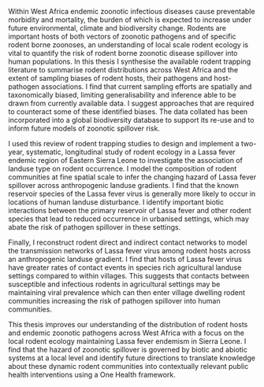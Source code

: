 Within West Africa endemic zoonotic infectious diseases cause preventable morbidity and mortality, the burden of which is expected to increase under future environmental, climate and biodiversity change. Rodents are important hosts of both vectors of zoonotic pathogens and of specific rodent borne zoonoses, an understanding of local scale rodent ecology is vital to quantify the risk of rodent borne zoonotic disease spillover into human populations. In this thesis I synthesise the available rodent trapping literature to summarise rodent distributions across West Africa and the extent of sampling biases of rodent hosts, their pathogens and host-pathogen associations. I find that current sampling efforts are spatially and taxonomically biased, limiting generalisability and inference able to be drawn from currently available data. I suggest approaches that are required to counteract some of these identified biases. The data collated has been incorporated into a global biodiversity database to support its re-use and to inform future models of zoonotic spillover risk. 

I used this review of rodent trapping studies to design and implement a two-year, systematic, longitudinal study of rodent ecology in a Lassa fever endemic region of Eastern Sierra Leone to investigate the association of landuse type on rodent occurrence. I model the composition of rodent communities at fine spatial scale to infer the changing hazard of Lassa fever spillover across anthropogenic landuse gradients. I find that the known reservoir species of the Lassa fever virus is generally more likely to occur in locations of human landuse disturbance. I identify important biotic interactions between the primary reservoir of Lassa fever and other rodent species that lead to reduced occurrence in urbanised settings, which may abate the risk of pathogen spillover in these settings. 

Finally, I reconstruct rodent direct and indirect contact networks to model the transmission networks of Lassa fever virus among rodent hosts across an anthropogenic landuse gradient. I find that hosts of Lassa fever virus have greater rates of contact events in species rich agricultural landuse settings compared to within villages. This suggests that contacts between susceptible and infectious rodents in agricultural settings may be maintaining viral prevalence which can then enter village dwelling rodent communities increasing the risk of pathogen spillover into human communities. 

This thesis improves our understanding of the distribution of rodent hosts and endemic zoonotic pathogens across West Africa with a focus on the local rodent ecology maintaining Lassa fever endemism in Sierra Leone. I find that the hazard of zoonotic spillover is governed by biotic and abiotic systems at a local level and identify future directions to translate knowledge about these dynamic rodent communities into contextually relevant public health interventions using a One Health framework.
